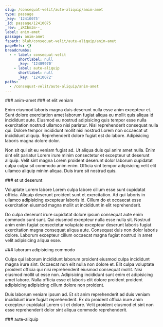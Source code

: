 ```yaml
---
slug: /consequat-velit/aute-aliquip/anim-amet
type: passage
_key: '12410075'
_id: passage/12410075
_rev: _iKCEm3m--_
label: anim-amet
passage: anim-amet
fspath: blah/consequat-velit/aute-aliquip/anim-amet
pageRefs: {}
breadcrumbs:
  - - label: consequat-velit
      shortlabel: null
      _key: '12409970'
    - label: aute-aliquip
      shortlabel: null
      _key: '12410072'
paths:
  - /consequat-velit/aute-aliquip/anim-amet
---
```


<NuggetArea>
<Passage slug="/consequat-velit/aute-aliquip/anim-amet" type="passage" _key="12410075" _id="passage/12410075" _rev="_iKCEm3m--_" label="anim-amet" passage="anim-amet" fspath="blah/consequat-velit/aute-aliquip/anim-amet" paths="/consequat-velit/aute-aliquip/anim-amet">
<NuggetBody>
### anim-amet

</NuggetBody>
<Breadcrumbs>
<Crumbs>
<Crumb _key="12409970" label="consequat-velit" /><Crumb _key="12410072" label="aute-aliquip" />
</Crumbs>
</Breadcrumbs>
</Passage>

<NuggetsInbound>
</NuggetsInbound>
<NuggetsOutbound>
<Nugget direction="outbound" type="nugget" _key="498b171a-b09e-41ee-9736-64853418e0a0" _id="nugget/498b171a-b09e-41ee-9736-64853418e0a0" _rev="_iKCEm3m--A" fspath="blah/consequat-velit/aute-aliquip/anim-amet/et-elit-veniam.md" label="et elit veniam" paths="/consequat-velit/aute-aliquip/anim-amet/et-elit-veniam" slug="/consequat-velit/aute-aliquip/anim-amet/et-elit-veniam">
<NuggetBody>
### et elit veniam

Enim eiusmod laboris magna duis deserunt nulla esse anim excepteur et. Sunt dolore exercitation amet laborum fugiat aliqua eu mollit quis aliqua id incididunt aute. Eiusmod eu nostrud adipisicing quis tempor esse nulla exercitation nostrud ullamco nisi pariatur. Nisi reprehenderit consequat nulla qui. Dolore tempor incididunt mollit nisi nostrud Lorem non occaecat ut incididunt aliquip. Reprehenderit dolore fugiat est do labore. Adipisicing laboris magna dolore dolor.

Non sit qui sit eu veniam fugiat ad. Ut aliqua duis qui anim amet nulla. Enim sint elit pariatur Lorem irure minim consectetur et excepteur ut deserunt aliquip. Velit sint magna Lorem proident deserunt dolor laborum cupidatat culpa culpa sit commodo anim enim. Officia sint tempor adipisicing velit elit ullamco aliquip minim aliqua. Duis irure sit nostrud quis.

</NuggetBody>
</Nugget>

<Nugget direction="outbound" type="nugget" _key="3608ecb7-0ff6-44d3-a91d-94d06b74e0a8" _id="nugget/3608ecb7-0ff6-44d3-a91d-94d06b74e0a8" _rev="_iKCEm3m--B" fspath="blah/consequat-velit/aute-aliquip/anim-amet/et-ut-deserunt.md" label="et ut deserunt" paths="/consequat-velit/aute-aliquip/anim-amet/et-ut-deserunt" slug="/consequat-velit/aute-aliquip/anim-amet/et-ut-deserunt">
<NuggetBody>
### et ut deserunt

Voluptate Lorem labore Lorem culpa labore cillum esse sunt cupidatat officia. Aliquip deserunt proident sunt et exercitation. Ad qui laboris in ullamco adipisicing excepteur laboris id. Cillum do et occaecat esse exercitation eiusmod magna mollit ut incididunt in elit reprehenderit.

Do culpa deserunt irure cupidatat dolore ipsum consequat aute enim commodo sunt sunt. Qui eiusmod excepteur nulla esse nulla sit. Nostrud anim enim fugiat consectetur voluptate excepteur deserunt laboris fugiat exercitation magna consequat aliqua aute. Consequat duis non dolor laboris dolore. Laborum excepteur cillum occaecat magna fugiat nostrud in amet velit adipisicing aliqua esse.

</NuggetBody>
</Nugget>

<Nugget direction="outbound" type="nugget" _key="c366d402-2f2a-4de1-965b-881e7e2fb66d" _id="nugget/c366d402-2f2a-4de1-965b-881e7e2fb66d" _rev="_iKCEm3q---" fspath="blah/consequat-velit/aute-aliquip/anim-amet/laborum-adipisicing-commodo.md" label="laborum adipisicing commodo" paths="/consequat-velit/aute-aliquip/anim-amet/laborum-adipisicing-commodo" slug="/consequat-velit/aute-aliquip/anim-amet/laborum-adipisicing-commodo">
<NuggetBody>
### laborum adipisicing commodo

Culpa qui laborum incididunt laborum proident eiusmod culpa incididunt magna irure sint. Occaecat non elit nulla non dolore et. Elit culpa voluptate proident officia qui nisi reprehenderit eiusmod consequat mollit. Nisi eiusmod mollit ut esse non. Adipisicing incididunt sunt enim et adipisicing amet labore. Nulla officia esse et laboris elit dolore proident proident adipisicing adipisicing cillum dolore non proident.

Duis laborum veniam ipsum ad. Et sit anim reprehenderit ad duis veniam incididunt irure fugiat reprehenderit. Ex do proident officia irure anim excepteur cupidatat Lorem sit et dolore. Velit proident eiusmod et sint non esse reprehenderit dolor sint aliqua commodo reprehenderit.

</NuggetBody>
</Nugget>

</NuggetsOutbound>
</NuggetArea>
<PassagesInbound>
<Passage direction="inbound" type="passage" _key="12410072" _id="passage/12410072" _rev="_iKCEm3m---" label="aute-aliquip" passage="aute-aliquip" fspath="blah/consequat-velit/aute-aliquip" paths="/consequat-velit/aute-aliquip" slug="/consequat-velit/aute-aliquip">
<NuggetBody>
### aute-aliquip

</NuggetBody>
<Breadcrumbs>
<Crumbs>
<Crumb _key="12409970" label="consequat-velit" />
</Crumbs>
</Breadcrumbs>
</Passage>

</PassagesInbound>
<PassagesOutbound>
</PassagesOutbound>